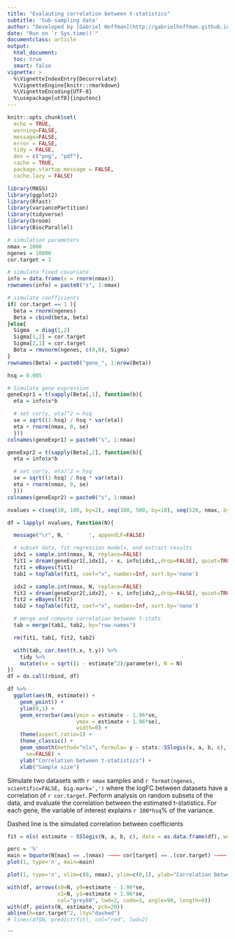 ```yaml
---
title: "Evalauting correlation between t-statistics"
subtitle: 'Sub-sampling data'
author: "Developed by [Gabriel Hoffman](http://gabrielhoffman.github.io/)"
date: "Run on `r Sys.time()`"
documentclass: article
output: 
  html_document:
  toc: true
  smart: false
vignette: >
  %\VignetteIndexEntry{Decorrelate}
  %\VignetteEngine{knitr::rmarkdown}
  %\VignetteEncoding{UTF-8}
  %\usepackage[utf8]{inputenc}
---
```



<!--- 

 rmarkdown::render("corr_btw_tstats.Rmd");


--->

  


```r
knitr::opts_chunk$set(
  echo = TRUE,
  warning=FALSE,
  message=FALSE,
  error = FALSE,
  tidy = FALSE,
  dev = c("png", "pdf"),
  cache = TRUE,
  package.startup.message = FALSE,
  cache.lazy = FALSE)
```

```r
library(MASS)
library(ggplot2)
library(Rfast)
library(variancePartition)
library(tidyverse)
library(broom)
library(BiocParallel)
```

```r
# simulation parameters
nmax = 1000
ngenes = 10000
cor.target = 1

# simulate fixed covariate
info = data.frame(x = rnorm(nmax))
rownames(info) = paste0("s", 1:nmax)

# simulate coefficients
if( cor.target == 1 ){
  beta = rnorm(ngenes)
  Beta = cbind(beta, beta)
}else{
  Sigma  = diag(1,2)
  Sigma[1,2] = cor.target
  Sigma[2,1] = cor.target
  Beta = rmvnorm(ngenes, c(0,0), Sigma)
}
rownames(Beta) = paste0("gene_", 1:nrow(Beta))

hsq = 0.005

# Simulate gene expression
geneExpr1 = t(sapply(Beta[,1], function(b){
  eta = info$x*b 

  # set cor(y, eta)^2 = hsq
  se = sqrt((1-hsq) / hsq * var(eta))
  eta + rnorm(nmax, 0, se)
  }))
colnames(geneExpr1) = paste0("s", 1:nmax)

geneExpr2 = t(sapply(Beta[,2], function(b){
  eta = info$x*b 

  # set cor(y, eta)^2 = hsq
  se = sqrt((1-hsq) / hsq * var(eta))
  eta + rnorm(nmax, 0, se)
  }))
colnames(geneExpr2) = paste0("s", 1:nmax)

nvalues = c(seq(10, 100, by=2), seq(100, 500, by=10), seq(520, nmax, by=20))

df = lapply( nvalues, function(N){

  message("\r", N, '      ', appendLF=FALSE)

  # subset data, fit regression models, and extract results
  idx1 = sample.int(nmax, N, replace=FALSE)
  fit1 = dream(geneExpr1[,idx1], ~ x, info[idx1,,drop=FALSE], quiet=TRUE)
  fit1 = eBayes(fit1)
  tab1 = topTable(fit1, coef="x", number=Inf, sort.by='none')

  idx2 = sample.int(nmax, N, replace=FALSE)
  fit2 = dream(geneExpr2[,idx2], ~ x, info[idx2,,drop=FALSE], quiet=TRUE)
  fit2 = eBayes(fit2)
  tab2 = topTable(fit2, coef="x", number=Inf, sort.by='none')

  # merge and compute correlation between t-stats
  tab = merge(tab1, tab2, by="row.names")

  rm(fit1, tab1, fit2, tab2)

  with(tab, cor.test(t.x, t.y)) %>% 
    tidy %>%
    mutate(se = sqrt((1 - estimate^2)/parameter), N = N)
})
df = do.call(rbind, df)
```

```r
df %>% 
  ggplot(aes(N, estimate)) +
    geom_point() +
    ylim(0,1) +
    geom_errorbar(aes(ymin = estimate - 1.96*se, 
                      ymax = estimate + 1.96*se),
                      width=0) +
    theme(aspect.ratio=1) +
    theme_classic() +
    geom_smooth(method="nls", formula= y ~ stats::SSlogis(x, a, b, c), method.args = list(start=c(a=1, b=2, c=3)),
      se=FALSE) +
    ylab("Correlation between t-statistics") +
    xlab("Sample size")
```

Simulate two datasets with `r nmax` samples and `r format(ngenes, scientific=FALSE, big.mark=',')` where the logFC between datasets have a correlation of `r cor.target`.  Perform analysis on random subsets of the data, and evaluate the correlation between the estimated t-statistics.  For each gene, the variable of interest explains `r 100*hsq`% of the variance.

Dashed line is the simulated correlation between coefficients
```r
fit = nls( estimate ~ SSlogis(N, a, b, c), data = as.data.frame(df), weights=1/df$se^2)

perc = '%'
main = bquote(N[max] == .(nmax) ~~~~ cor[target] == .(cor.target) ~~~~ h^2 == .(100*hsq)~.(perc))
plot(1, type='n', main=main)

plot(1, type='n', xlim=c(0, nmax), ylim=c(0,1), ylab="Correlation between t-statistics", xlab="Sample size", main=main)

with(df, arrows(x0=N, y0=estimate - 1.96*se,
                x1=N, y1=estimate + 1.96*se, 
                col="grey60", lwd=2, code=1, angle=90, length=0))
with(df, points(N, estimate, pch=20))
abline(h=cor.target^2, lty="dashed")
# lines(df$N, predict(fit), col="red", lwd=2) 
```






















```

